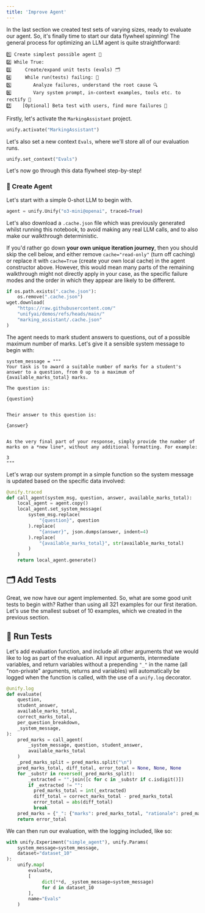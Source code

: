 ```yaml
---
title: 'Improve Agent'
---
```


In the last section we created test sets of varying sizes,
ready to evaluate our agent.
So, it's finally time to start our data flywheel spinning!
The general process for optimizing an LLM agent is quite straightforward:

```
1️⃣ Create simplest possible agent 🤖
2️⃣ While True:
3️⃣     Create/expand unit tests (evals) 🗂️
4️⃣     While run(tests) failing: 🧪
5️⃣        Analyze failures, understand the root cause 🔍
6️⃣        Vary system prompt, in-context examples, tools etc. to rectify 🔀
7️⃣    [Optional] Beta test with users, find more failures 🚦
```

Firstly, let's activate the `MarkingAssistant` project.

```python
unify.activate("MarkingAssistant")
```

Let's also set a new context `Evals`,
where we'll store all of our evaluation runs.

```python
unify.set_context("Evals")
```

Let's now go through this data flywheel step-by-step!

### 🤖 Create Agent

Let's start with a simple 0-shot LLM to begin with.

```python
agent = unify.Unify("o3-mini@openai", traced=True)
```

Let's also download a `.cache.json` file which was previously generated whilst running this notebook,
to avoid making any real LLM calls,
and to also make our walkthrough deterministic.

If you'd rather go down **your own unique iteration journey**,
then you should skip the cell below,
and either remove `cache="read-only"` (turn off caching)
or replace it with `cache=True` (create your own local cache) in the agent constructor above.
However,
this would mean many parts of the remaining walkthrough might not directly apply in your case,
as the specific failure modes and the order in which they appear are likely to be different.

```python
if os.path.exists(".cache.json"):
    os.remove(".cache.json")
wget.download(
    "https://raw.githubusercontent.com/"
    "unifyai/demos/refs/heads/main/"
    "marking_assistant/.cache.json"
)
```

The agent needs to mark student answers to questions,
out of a possible maximum number of marks.
Let's give it a sensible system message to begin with:

```
system_message = """
Your task is to award a suitable number of marks for a student's answer to a question, from 0 up to a maximum of {available_marks_total} marks.

The question is:

{question}


Their answer to this question is:

{answer}


As the very final part of your response, simply provide the number of marks on a *new line*, without any additional formatting. For example:

3
"""
```

Let's wrap our system prompt in a simple function so the system message is updated based on the specific data involved:

```python
@unify.traced
def call_agent(system_msg, question, answer, available_marks_total):
    local_agent = agent.copy()
    local_agent.set_system_message(
        system_msg.replace(
            "{question}", question
        ).replace(
            "{answer}", json.dumps(answer, indent=4)
        ).replace(
            "{available_marks_total}", str(available_marks_total)
        )
    )
    return local_agent.generate()
```

## 🗂️ Add Tests

Great, we now have our agent implemented.
So, what are some good unit tests to begin with?
Rather than using all 321 examples for our first iteration.
Let's use the smallest subset of 10 examples,
which we created in the previous section.

## 🧪 Run Tests

Let's add evaluation function,
and include all other arguments that we would like to log as part of the evaluation.
All input arguments, intermediate variables,
and return variables without a prepending `"_"` in the name
(all "non-private" arguments, returns and variables)
will automatically be logged when the function is called,
with the use of a `unify.log` decorator.

```python
@unify.log
def evaluate(
    question,
    student_answer,
    available_marks_total,
    correct_marks_total,
    per_question_breakdown,
    _system_message,
):
    pred_marks = call_agent(
        _system_message, question, student_answer,
        available_marks_total
    )
    _pred_marks_split = pred_marks.split("\n")
    pred_marks_total, diff_total, error_total = None, None, None
    for _substr in reversed(_pred_marks_split):
        _extracted = "".join([c for c in _substr if c.isdigit()])
        if _extracted != "":
          pred_marks_total = int(_extracted)
          diff_total = correct_marks_total - pred_marks_total
          error_total = abs(diff_total)
          break
    pred_marks = {"_": {"marks": pred_marks_total, "rationale": pred_marks}}
    return error_total
```

We can then run our evaluation,
with the logging included,
like so:

```python
with unify.Experiment("simple_agent"), unify.Params(
    system_message=system_message,
    dataset="dataset_10"
):
    unify.map(
        evaluate,
        [
             dict(**d, _system_message=system_message)
             for d in dataset_10
        ],
        name="Evals"
    )
```